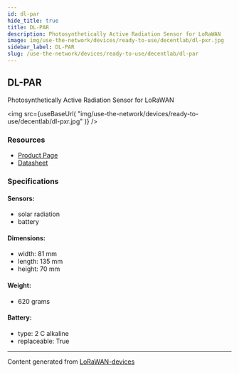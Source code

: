 ```yaml
---
id: dl-par
hide_title: true
title: DL-PAR
description: Photosynthetically Active Radiation Sensor for LoRaWAN
image: img/use-the-network/devices/ready-to-use/decentlab/dl-pxr.jpg
sidebar_label: DL-PAR
slug: /use-the-network/devices/ready-to-use/decentlab/dl-par
---
```



## DL-PAR

Photosynthetically Active Radiation Sensor for LoRaWAN

<img
  src={useBaseUrl(
    "img/use-the-network/devices/ready-to-use/decentlab/dl-pxr.jpg"
  )}
/>

### Resources

- [Product Page](https://www.decentlab.com/products/photosynthetically-active-radiation-sensor-for-lorawan)
- [Datasheet](https://cdn.decentlab.com/download/datasheets/Decentlab-DL-PAR-datasheet.pdf)

### Specifications

#### Sensors:

- solar radiation
- battery

#### Dimensions:

- width: 81 mm
- length: 135 mm
- height: 70 mm

#### Weight:

- 620 grams

#### Battery:

- type: 2 C alkaline
- replaceable: True

---

Content generated from
[LoRaWAN-devices](https://github.com/TheThingsNetwork/lorawan-devices)
